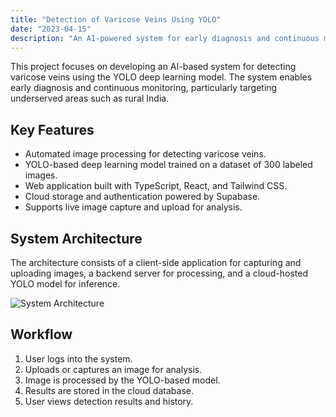 ```yaml
---
title: "Detection of Varicose Veins Using YOLO"
date: "2023-04-15"
description: "An AI-powered system for early diagnosis and continuous monitoring of varicose veins using YOLO deep learning algorithm."
---
```



This project focuses on developing an AI-based system for detecting varicose veins using the YOLO deep learning model. The system enables early diagnosis and continuous monitoring, particularly targeting underserved areas such as rural India.

## Key Features

- Automated image processing for detecting varicose veins.
- YOLO-based deep learning model trained on a dataset of 300 labeled images.
- Web application built with TypeScript, React, and Tailwind CSS.
- Cloud storage and authentication powered by Supabase.
- Supports live image capture and upload for analysis.

## System Architecture

The architecture consists of a client-side application for capturing and uploading images, a backend server for processing, and a cloud-hosted YOLO model for inference.

![System Architecture](/projects/architecture-diagram.png)

## Workflow

1. User logs into the system.
2. Uploads or captures an image for analysis.
3. Image is processed by the YOLO-based model.
4. Results are stored in the cloud database.
5. User views detection results and history.

